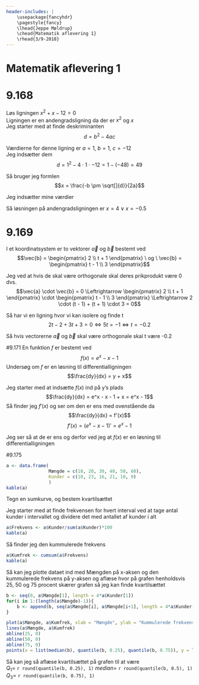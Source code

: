 ```yaml
---
header-includes: |
    \usepackage{fancyhdr}
    \pagestyle{fancy}
    \lhead{Jeppe Møldrup}
    \chead{Matematik aflevering 1}
    \rhead{3/9-2018}
---
```


# Matematik aflevering 1

# 9.168
Løs ligningen $x^2+x-12=0$  
Ligningen er en andengradsligning da der er $x^2$ og $x$  
Jeg starter med at finde deskriminanten
$$d = b^2-4ac$$

Værdierne for denne ligning er $a = 1,\ b = 1,\ c = -12$  
Jeg indsætter dem
$$d = 1^2-4 \cdot 1 \cdot -12 = 1-(-48) = 49$$

Så bruger jeg formlen
$$x = \frac{-b \pm \sqrt[]{d}}{2a}$$

Jeg indsætter mine værdier
\begin{align*}
x & = \frac{-1 \pm \sqrt[]{49}}{2 \cdot 1} = \frac{-1 \pm 7}{2}\\
x & = -4 \vee x = 3
\end{align*}

Så løsningen på andengradsligningen er $x = 4 \vee x = -0.5$

# 9.169
I et koordinatsystem er to vektorer $\vec{a}$ og $\vec{b}$ bestemt ved
$$\vec{b} = \begin{pmatrix} 2 \\ t + 1 \end{pmatrix} \ og \ \vec{b} = \begin{pmatrix} t - 1 \\ 3 \end{pmatrix}$$

Jeg ved at hvis de skal være orthogonale skal deres prikprodukt være $0$ dvs.
$$\vec{a} \cdot \vec{b} = 0 \Leftrightarrow \begin{pmatrix} 2 \\ t + 1 \end{pmatrix} \cdot \begin{pmatrix} t - 1 \\ 3 \end{pmatrix} 
\Leftrightarrow 2 \cdot (t - 1) + (t + 1) \cdot 3 = 0$$

Så har vi en ligning hvor vi kan isolere og finde t
$$2t-2+3t+3=0 \Leftrightarrow 5t = -1 \Leftrightarrow t = -0.2$$

Så hvis vectorerne $\vec{a}$ og $\vec{b}$ skal være orthogonale skal t være -0.2

#9.171
En funktion $f$ er bestemt ved
$$f(x) = e^x - x - 1$$
Undersøg om $f$ er en løsning til differentialligningen
$$\frac{dy}{dx} = y + x$$

Jeg starter med at indsætte $f(x)$ ind på y's plads
$$\frac{dy}{dx} = e^x - x - 1 + x = e^x - 1$$
Så finder jeg $f'(x)$ og ser om den er ens med ovenstående da $$\frac{dy}{dx} = f'(x)$$
$$f'(x)=(e^x - x - 1)'= e^x - 1$$

Jeg ser så at de er ens og derfor ved jeg at $f(x)$ er en løsning til differentialligningen

#9.175
```r
a <- data.frame(
                Mængde = c(10, 20, 30, 40, 50, 60),
                Kunder = c(10, 23, 16, 21, 10, 9)
                )
kable(a)
```
Tegn en sumkurve, og bestem kvartilsættet  

Jeg starter med at finde frekvensen for hvert interval ved at tage antal kunder i intervallet og dividere det med antallet af
kunder i alt

```r
a$Frekvens <- a$Kunder/sum(a$Kunder)*100
kable(a)
```

Så finder jeg den kummulerede frekvens

```r
a$Kumfrek <- cumsum(a$Frekvens)
kable(a)
```

Så kan jeg plotte dataet ind med Mængden på x-aksen og den kummulerede frekvens på y-aksen og aflæse hvor på grafen henholdsvis 25,
50 og 75 procent skærer grafen så jeg kan finde kvartilsættet

```r
b <- seq(0, a$Mængde[1], length = 4*a$Kunder[1])
for(i in 1:(length(a$Mængde)-1)){
    b <- append(b, seq(a$Mængde[i], a$Mængde[i+1], length = 4*a$Kunder[i+1]))
}

plot(a$Mængde, a$Kumfrek, xlab = "Mængde", ylab = "Kummulerede frekvens")
lines(a$Mængde, a$Kumfrek)
abline(25, 0)
abline(50, 0)
abline(75, 0)
points(x = list(median(b), quantile(b, 0.25), quantile(b, 0.75)), y = list(50, 25, 75), col = "#ff0000")
```
\pagebreak

Så kan jeg så aflæse kvartilsættet på grafen til at være  
$Q_{1}=$ `r round(quantile(b, 0.25), 1)` $median=$ `r round(quantile(b, 0.5), 1)` $Q_{3}=$ `r round(quantile(b, 0.75), 1)`
